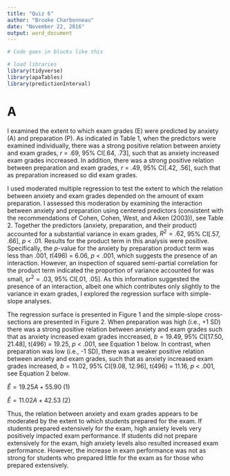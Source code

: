 ```yaml
---
title: "Quiz 6"
author: "Brooke Charbonneau"
date: "November 22, 2016"
output: word_document
---
```



```r
# Code goes in blocks like this

# load libraries
library(tidyverse)
library(apaTables)
library(predictionInterval)

```

# A


I examined the extent to which exam grades (E) were predicted by anxiety (A) and preparation (P). As indicated in Table 1, when the predictors were examined individually, there was a strong positive relation between anxiety and exam grades, *r* = .69, 95% CI[.64, .73], such that as anxiety increased exam grades inccreased. In addition, there was a strong positive relation between preparation and exam grades, *r* = .49, 95% CI[.42, .56], such that as preparation increased so did exam grades.  

I used moderated multiple regression to test the extent to which the relation between anxiety and exam grades depended on the amount of exam preparation. I assessed this moderation by examining the interaction between anxiety and preparation using centered predictors (consistent  with the recommendations of Cohen, Cohen, West, and Aiken (2003)), see Table 2. Together the predictors (anxiety, preparation, and their product) accounted for a substantial variance in exam grades, $R^2 = .62$, 95% CI[.57, .66], *p* < .01. Results for the product term in this analysis were positive. Specifically, the *p*-value for the anxiety by preparation product term was less than .001, *t*(496) = 6.06, *p* < .001, which suggests the presence of an interaction. However, an inspection of squared semi-partial correlation for the product term indicated the proportion of variance accounted for was small, $sr^2=.03$, 95% CI[.01, .05]. As this information suggested the presence of an interaction, albeit one which contributes only slightly to the variance in exam grades, I explored the regression surface with simple-slope analyses.

The regression surface is presented in Figure 1 and the simple-slope cross-sections are presented in Figure 2. When preparation was high (i.e., +1 SD) there was a strong positive relation between anxiety and exam grades such that as anxiety increased exam grades inccreased, $b = 19.49$, 95% CI[17.50, 21.48], t(496) = 19.25, *p* < .001, see Equation 1 below. In contrast, when preparation was low (i.e., -1 SD), there was a weaker positive relation between anxiety and exam grades, such that as anxiety increased exam grades increased, $b = 11.02$, 95% CI[9.08, 12.96], t(496) = 11.16, *p* < .001, see Equation 2 below.


$\hat{E}= 19.25A + 55.90$   (1)

$\hat{E}= 11.02A + 42.53$   (2)

Thus, the relation between anxiety and exam grades appears to be moderated by the extent to which students prepared for the exam. If students prepared extensively for the exam, high anxiety levels very positively impacted exam performance. If students did not prepare extensively for the exam, high anxiety levels also resulted increased exam performance. However, the increase in exam performance was not as strong for students who prepared little for the exam as for those who prepared extensively. 


